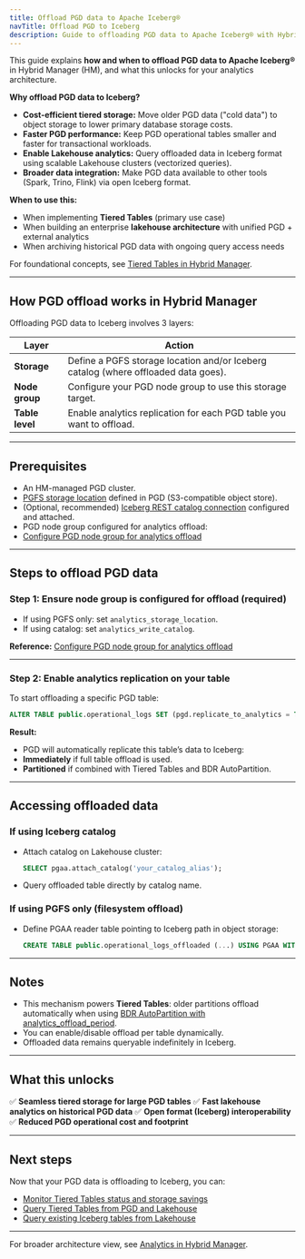 ```yaml
---
title: Offload PGD data to Apache Iceberg®
navTitle: Offload PGD to Iceberg
description: Guide to offloading PGD data to Apache Iceberg® with Hybrid Manager, including when and why to use this capability.
---
```



This guide explains **how and when to offload PGD data to Apache Iceberg®** in Hybrid Manager (HM), and what this unlocks for your analytics architecture.

**Why offload PGD data to Iceberg?**

- **Cost-efficient tiered storage:** Move older PGD data ("cold data") to object storage to lower primary database storage costs.
- **Faster PGD performance:** Keep PGD operational tables smaller and faster for transactional workloads.
- **Enable Lakehouse analytics:** Query offloaded data in Iceberg format using scalable Lakehouse clusters (vectorized queries).
- **Broader data integration:** Make PGD data available to other tools (Spark, Trino, Flink) via open Iceberg format.


**When to use this:**
- When implementing **Tiered Tables** (primary use case)
- When building an enterprise **lakehouse architecture** with unified PGD + external analytics
- When archiving historical PGD data with ongoing query access needs

For foundational concepts, see [Tiered Tables in Hybrid Manager](../../tiered_tables.mdx).

---

## How PGD offload works in Hybrid Manager

Offloading PGD data to Iceberg involves 3 layers:

| Layer | Action |
|-------|--------|
| **Storage** | Define a PGFS storage location and/or Iceberg catalog (where offloaded data goes). |
| **Node group** | Configure your PGD node group to use this storage target. |
| **Table level** | Enable analytics replication for each PGD table you want to offload. |

---

## Prerequisites

- An HM-managed PGD cluster.
- [PGFS storage location](./configure-tiered-pgfs) defined in PGD (S3-compatible object store).
- (Optional, recommended) [Iceberg REST catalog connection](./configure-iceberg-catalog) configured and attached.
- PGD node group configured for analytics offload:
- [Configure PGD node group for analytics offload](./configure-tiered-offload)

---

## Steps to offload PGD data

### Step 1: Ensure node group is configured for offload (required)

- If using PGFS only: set `analytics_storage_location`.
- If using catalog: set `analytics_write_catalog`.

**Reference:** [Configure PGD node group for analytics offload](./configure-tiered-offload)

---

### Step 2: Enable analytics replication on your table

To start offloading a specific PGD table:

```sql
ALTER TABLE public.operational_logs SET (pgd.replicate_to_analytics = TRUE);
```

**Result:**
- PGD will automatically replicate this table’s data to Iceberg:
- **Immediately** if full table offload is used.
- **Partitioned** if combined with Tiered Tables and BDR AutoPartition.

---

## Accessing offloaded data

### If using Iceberg catalog

- Attach catalog on Lakehouse cluster:

  ```sql
  SELECT pgaa.attach_catalog('your_catalog_alias');
  ```

- Query offloaded table directly by catalog name.

### If using PGFS only (filesystem offload)

- Define PGAA reader table pointing to Iceberg path in object storage:

  ```sql
  CREATE TABLE public.operational_logs_offloaded (...) USING PGAA WITH (pgaa.path = 's3://your/path', pgaa.format = 'iceberg');
  ```

---

## Notes

- This mechanism powers **Tiered Tables**: older partitions offload automatically when using [BDR AutoPartition with analytics_offload_period](./configure-tiered-autopartition).
- You can enable/disable offload per table dynamically.
- Offloaded data remains queryable indefinitely in Iceberg.

---

## What this unlocks

✅ **Seamless tiered storage for large PGD tables**
✅ **Fast lakehouse analytics on historical PGD data**
✅ **Open format (Iceberg) interoperability**
✅ **Reduced PGD operational cost and footprint**

---

## Next steps

Now that your PGD data is offloading to Iceberg, you can:

- [Monitor Tiered Tables status and storage savings](./monitor-tiered-tables)
- [Query Tiered Tables from PGD and Lakehouse](./query-tiered-tables)
- [Query existing Iceberg tables from Lakehouse](./query-iceberg-existing-tables)

---

For broader architecture view, see [Analytics in Hybrid Manager](../index.mdx).
